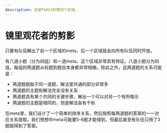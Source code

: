 ```yaml
---
description: 这是P&KU1的第四个区域。
---
```


# 镜里观花者的剪影

只要有队伍解出了前一个区域的meta，后一个区域就会向所有队伍同时开放。

有八道小题（分为四组）和一道meta。这个区域非常具有特征。八道小题分为四组，每组的两道题从标题到题目本身都非常相像。除此之外，这两道题的关系可能是：

* 两道题脱胎于同一道题，解法里共通的部分非常多
* 两道题的主题和解法完全没有关系
* 两道题具有某个共同的关键步骤，解出一个可以对另一个有所暗示
* 两道题的主题是相同的，但是解法各有千秋

在meta里，我们设计了一个简单的排序关系，然后按照每两道题的答案的一一对应关系提取。我们预想中meta可能要5-6题才能得到，但最后甚至有队伍只用了3题就得到了答案。
